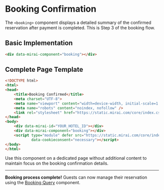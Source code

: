 # Booking Confirmation

The `<booking>` component displays a detailed summary of the confirmed reservation after payment is completed. This is Step 3 of the booking flow.

## Basic Implementation

```html
<div data-mirai-component="booking"></div>
```

## Complete Page Template

```html
<!DOCTYPE html>
<html>
<head>
    <title>Booking Confirmed</title>
    <meta charset="UTF-8">
    <meta name="viewport" content="width=device-width, initial-scale=1.0">
    <meta name="robots" content="noindex, nofollow" />
    <link rel="stylesheet" href="https://static.mirai.com/core/index.css" type="text/css" media="all" />
</head>
<body>
    <div data-mirai-id="YOUR_HOTEL_ID"></div>
    <div data-mirai-component="booking"></div>
    <script type="module" defer src="https://static.mirai.com/core/index.js" 
            data-cookieconsent="necessary"></script>
</body>
</html>
```

<Warning>
Use this component on a dedicated page without additional content to maintain focus on the booking confirmation details.
</Warning>

---

**Booking process complete!** Guests can now manage their reservation using the [Booking Query](/components/booking-query) component.